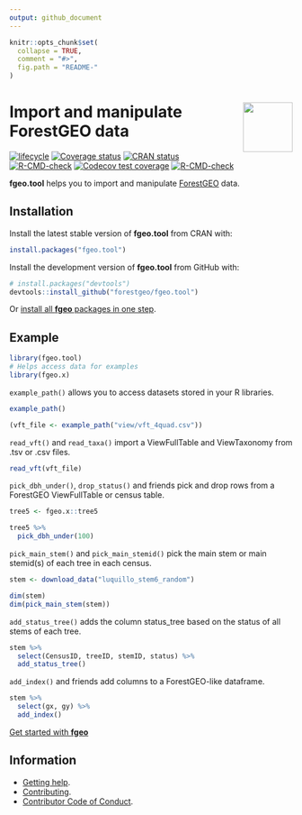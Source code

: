 ```yaml
---
output: github_document
---
```


<!-- README.md is generated from README.Rmd. Please edit that file -->

```r
knitr::opts_chunk$set(
  collapse = TRUE,
  comment = "#>",
  fig.path = "README-"
)
```

# <img src="https://i.imgur.com/vTLlhbp.png" align="right" height=88 /> Import and manipulate ForestGEO data

<!-- badges: start -->
[![lifecycle](https://img.shields.io/badge/lifecycle-maturing-blue.svg)](https://lifecycle.r-lib.org/articles/stages.html)
[![Coverage status](https://coveralls.io/repos/github/forestgeo/fgeo.tool/badge.svg)](https://coveralls.io/github/forestgeo/fgeo.tool)
[![CRAN status](https://www.r-pkg.org/badges/version/fgeo.tool)](https://cran.r-project.org/package=fgeo.tool)
[![R-CMD-check](https://github.com/forestgeo/fgeo.tool/workflows/R-CMD-check/badge.svg)](https://github.com/forestgeo/fgeo.tool/actions)
[![Codecov test coverage](https://codecov.io/gh/forestgeo/fgeo.tool/branch/master/graph/badge.svg)](https://app.codecov.io/gh/forestgeo/fgeo.tool?branch=master)
[![R-CMD-check](https://github.com/forestgeo/fgeo.tool/actions/workflows/R-CMD-check.yaml/badge.svg)](https://github.com/forestgeo/fgeo.tool/actions/workflows/R-CMD-check.yaml)
<!-- badges: end -->

__fgeo.tool__ helps you to import and manipulate [ForestGEO](<https://forestgeo.si.edu/>) data.

## Installation

Install the latest stable version of **fgeo.tool** from CRAN with:

```R
install.packages("fgeo.tool")
```

Install the development version of **fgeo.tool** from GitHub with:

```R
# install.packages("devtools")
devtools::install_github("forestgeo/fgeo.tool")
```

Or [install all **fgeo** packages in one step](https://forestgeo.github.io/fgeo//index.html#installation).

## Example

```r
library(fgeo.tool)
# Helps access data for examples
library(fgeo.x)
```

`example_path()` allows you to access datasets stored in your R libraries.

```r
example_path()

(vft_file <- example_path("view/vft_4quad.csv"))
```

`read_vft()` and `read_taxa()` import a ViewFullTable and ViewTaxonomy from .tsv or .csv files.

```r
read_vft(vft_file)
```

`pick_dbh_under()`, `drop_status()` and friends pick and drop rows from a ForestGEO ViewFullTable or census table.

```r
tree5 <- fgeo.x::tree5

tree5 %>% 
  pick_dbh_under(100)
```

`pick_main_stem()` and `pick_main_stemid()` pick the main stem or main stemid(s) of each tree in each census.

```r
stem <- download_data("luquillo_stem6_random")

dim(stem)
dim(pick_main_stem(stem))
```

`add_status_tree()` adds the column status_tree based on the status of all stems of each tree.

```r
stem %>% 
  select(CensusID, treeID, stemID, status) %>% 
  add_status_tree()
```

`add_index()` and friends add columns to a ForestGEO-like dataframe.

```r
stem %>% 
  select(gx, gy) %>% 
  add_index()
```

[Get started with __fgeo__](https://forestgeo.github.io/fgeo/)

## Information

* [Getting help](https://forestgeo.github.io/fgeo.tool/SUPPORT.html).
* [Contributing](https://forestgeo.github.io/fgeo.tool/CONTRIBUTING.html).
* [Contributor Code of Conduct](https://forestgeo.github.io/fgeo.tool/CODE_OF_CONDUCT.html).
